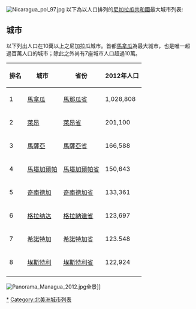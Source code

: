 {{multiple issues|
{{expand|time=2016-12-04T09:24:03+00:00}}
{{refimprove|time=2016-12-04T09:24:03+00:00}}
{{unreferenced|time=2016-12-04T09:24:03+00:00}}
}}
[[File:Nicaragua_pol_97.jpg|thumb]]
以下為以人口排列的[[尼加拉瓜共和國|尼加拉瓜共和國]]最大城市列表:

== 城市 ==
以下列出人口在10萬以上之尼加拉瓜城市。首都[[馬拿瓜|馬拿瓜]]為最大城市，也是唯一超過百萬人口的城市；除此之外尚有7座城市人口超過10萬。
{| class="wikitable sortable"
! 排名
! 城市
! 省份
! 2012年人口
|-
| 1
| [[馬拿瓜|馬拿瓜]]
| [[馬那瓜省|馬那瓜省]]
| 1,028,808
|-
| 2
| [[萊昂_(尼加拉瓜)|萊昂]]
| [[萊昂省|萊昂省]]
| 201,100
|-
| 3
| [[馬薩亞|馬薩亞]]
| [[馬薩亞省|馬薩亞省]]
| 166,588
|-
| 4
| [[馬塔加爾帕|馬塔加爾帕]]
| [[馬塔加爾帕省|馬塔加爾帕省]]
| 150,643
|-
| 5
| [[奇南德加|奇南德加]]
| [[奇南德加省|奇南德加省]]
| 133,361
|-
| 6
| [[格拉纳达_(尼加拉瓜)|格拉纳达]]
| [[格拉納達省|格拉納達省]]
| 123,697
|-
| 7
| [[希諾特加|希諾特加]]
| [[希諾特加省|希諾特加省]]
| 123.548
|-
| 8
| [[埃斯特利|埃斯特利]]
| [[埃斯特利省|埃斯特利省]]
| 122,924
|-
|}

[[File:Panorama_Managua_2012.jpg|thumb]]全景]]

{{美洲题目|城市列表}}

[[Category:尼加拉瓜城市|*]]
[[Category:北美洲城市列表|Category:北美洲城市列表]]